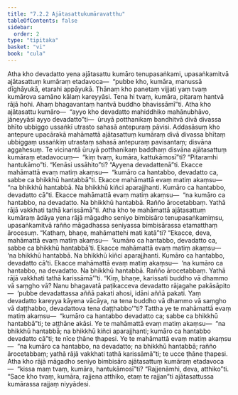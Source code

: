 ```yaml
---
title: "7.2.2 Ajātasattukumāravatthu"
tableOfContents: false
sidebar:
  order: 2
type: "tipitaka"
basket: "vi"
book: "cula"
---
```



<DynamicBreadcrumb />

<Division number="339" book="cula" e="ch" v="4" p="350">

<Paragraph number="1535" book="cula">
Atha kho devadatto yena ajātasattu kumāro tenupasaṅkami, upasaṅkamitvā ajātasattuṃ kumāraṃ etadavoca—  “pubbe kho, kumāra, manussā dīghāyukā, etarahi appāyukā. Ṭhānaṃ kho panetaṃ vijjati yaṃ tvaṃ kumārova samāno kālaṃ kareyyāsi. Tena hi tvaṃ, kumāra, pitaraṃ hantvā rājā hohi. Ahaṃ bhagavantaṃ hantvā buddho bhavissāmī”ti.
</Paragraph>

<Paragraph number="1536" book="cula">
Atha kho ajātasattu kumāro—  “ayyo kho devadatto mahiddhiko mahānubhāvo, jāneyyāsi ayyo devadatto”ti—  ūruyā potthanikaṃ bandhitvā divā divassa bhīto ubbiggo ussaṅkī utrasto sahasā antepuraṃ pāvisi. Addasāsuṃ kho antepure upacārakā mahāmattā ajātasattuṃ kumāraṃ divā divassa bhītaṃ ubbiggaṃ ussaṅkiṃ utrastaṃ sahasā antepuraṃ pavisantaṃ; disvāna aggahesuṃ. Te vicinantā ūruyā potthanikaṃ baddhaṃ disvāna ajātasattuṃ kumāraṃ etadavocuṃ—  “kiṃ tvaṃ, kumāra, kattukāmosī”ti? “Pitaramhi hantukāmo”ti. “Kenāsi ussāhito”ti? “Ayyena devadattenā”ti. Ekacce mahāmattā evaṃ matiṃ akaṃsu—  “kumāro ca hantabbo, devadatto ca, sabbe ca bhikkhū hantabbā”ti. Ekacce mahāmattā evaṃ matiṃ akaṃsu—  “na bhikkhū hantabbā. Na bhikkhū kiñci aparajjhanti. Kumāro ca hantabbo, devadatto cā”ti. Ekacce mahāmattā evaṃ matiṃ akaṃsu—  “na kumāro ca hantabbo, na devadatto. Na bhikkhū hantabbā. Rañño ārocetabbaṃ. Yathā rājā vakkhati tathā karissāmā”ti.
</Paragraph>

<Paragraph number="1537" book="cula">
Atha kho te mahāmattā ajātasattuṃ kumāraṃ ādāya yena rājā māgadho seniyo bimbisāro tenupasaṅkamiṃsu, upasaṅkamitvā rañño māgadhassa seniyassa bimbisārassa etamatthaṃ ārocesuṃ. “Kathaṃ, bhaṇe, mahāmattehi mati katā”ti? “Ekacce, deva, mahāmattā evaṃ matiṃ akaṃsu—  ‘kumāro ca hantabbo, devadatto ca, sabbe ca bhikkhū hantabbā’ti. Ekacce mahāmattā evaṃ matiṃ akaṃsu—  ‘na bhikkhū hantabbā. Na bhikkhū kiñci aparajjhanti. Kumāro ca hantabbo, devadatto cā’ti. Ekacce mahāmattā evaṃ matiṃ akaṃsu—  ‘na kumāro ca hantabbo, na devadatto. Na bhikkhū hantabbā. Rañño ārocetabbaṃ. Yathā rājā vakkhati tathā karissāmā’”ti. “Kiṃ, bhaṇe, karissati buddho vā dhammo vā saṃgho vā? Nanu bhagavatā paṭikacceva devadatto rājagahe pakāsāpito—  ‘pubbe devadattassa aññā pakati ahosi, idāni aññā pakati. Yaṃ devadatto kareyya kāyena vācāya, na tena buddho vā dhammo vā saṃgho vā daṭṭhabbo, devadattova tena daṭṭhabbo’”ti? Tattha ye te mahāmattā evaṃ matiṃ akaṃsu—  “kumāro ca hantabbo devadatto ca; sabbe ca bhikkhū hantabbā”ti; te aṭṭhāne akāsi. Ye te mahāmattā evaṃ matiṃ akaṃsu—  “na bhikkhū hantabbā; na bhikkhū kiñci aparajjhanti; kumāro ca hantabbo devadatto cā”ti; te nīce ṭhāne ṭhapesi. Ye te mahāmattā evaṃ matiṃ akaṃsu—  “na kumāro ca hantabbo, na devadatto; na bhikkhū hantabbā; rañño ārocetabbaṃ; yathā rājā vakkhati tathā karissāmā”ti; te ucce ṭhāne ṭhapesi. Atha kho rājā māgadho seniyo bimbisāro ajātasattuṃ kumāraṃ etadavoca—  “kissa maṃ tvaṃ, kumāra, hantukāmosī”ti? “Rajjenāmhi, deva, atthiko”ti. “Sace kho tvaṃ, kumāra, rajjena atthiko, etaṃ te rajjan”ti ajātasattussa kumārassa rajjaṃ niyyādesi.
</Paragraph>
</Division>